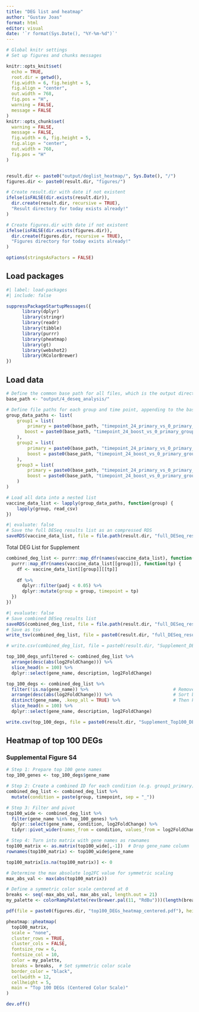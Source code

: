 ```yaml
---
title: "DEG list and heatmap"
author: "Gustav Joas"
format: html
editor: visual
date: '`r format(Sys.Date(), "%Y-%m-%d")`'
---
```


```r
# Global knitr settings 
# Set up figures and chunks messages

knitr::opts_knit$set(
  echo = TRUE,
  root.dir = getwd(),
  fig.width = 6, fig.height = 5,
  fig.align = "center",
  out.width = 768,
  fig.pos = "H",
  warning = FALSE,
  message = FALSE
)
knitr::opts_chunk$set(
  warning = FALSE,
  message = FALSE,
  fig.width = 6, fig.height = 5,
  fig.align = "center",
  out.width = 768,
  fig.pos = "H"
)


result.dir <- paste0("output/deglist_heatmap/", Sys.Date(), "/")
figures.dir <- paste0(result.dir, "figures/")

# Create result.dir with date if not existent
ifelse(isFALSE(dir.exists(result.dir)),
  dir.create(result.dir, recursive = TRUE),
  "Result directory for today exists already!"
)

# Create figures.dir with date if not existent
ifelse(isFALSE(dir.exists(figures.dir)),
  dir.create(figures.dir, recursive = TRUE),
  "Figures directory for today exists already!"
)

options(stringsAsFactors = FALSE)
```

## Load packages

```r
#| label: load-packages
#| include: false

suppressPackageStartupMessages({
      library(dplyr)
      library(stringr)    
      library(readr)
      library(tibble)
      library(purrr)
      library(pheatmap)
      library(gt)  
      library(webshot2)
      library(RColorBrewer)
})
```

## Load data

```r
# Define the common base path for all files, which is the output directory for DESeq analysis
base_path <- "output/4_deseq_analysis/"

# Define file paths for each group and time point, appending to the base path
group_data_paths <- list(
    group1 = list(
        primary = paste0(base_path, "timepoint_24_primary_vs_0_primary_group_1.csv"),
       boost = paste0(base_path, "timepoint_24_boost_vs_0_primary_group_1.csv")
    ),
    group2 = list(
        primary = paste0(base_path, "timepoint_24_primary_vs_0_primary_group_2.csv"),
        boost = paste0(base_path, "timepoint_24_boost_vs_0_primary_group_2.csv")
    ),
    group3 = list(
        primary = paste0(base_path, "timepoint_24_primary_vs_0_primary_group_3.csv"),
        boost = paste0(base_path, "timepoint_24_boost_vs_0_primary_group_3.csv")
    )
)

# Load all data into a nested list
vaccine_data_list <- lapply(group_data_paths, function(group) {
    lapply(group, read_csv)
})
```

```r
#| evaluate: false
# Save the full DESeq results list as an compressed RDS
saveRDS(vaccine_data_list, file = file.path(result.dir, "full_DESeq_results_all_genes.rds"), compress = "xz")
```

Total DEG List for Supplement

```r
combined_deg_list <- purrr::map_dfr(names(vaccine_data_list), function(group) {
  purrr::map_dfr(names(vaccine_data_list[[group]]), function(tp) {
    df <- vaccine_data_list[[group]][[tp]]
    
    df %>%
      dplyr::filter(padj < 0.05) %>%
      dplyr::mutate(group = group, timepoint = tp)
  })
})
```

```r
#| evaluate: false
# Save combined DESeq results list
saveRDS(combined_deg_list, file = file.path(result.dir, "full_DESeq_results_DEGs.rds"))
# Save as tsv
write_tsv(combined_deg_list, file = paste0(result.dir, "full_DESeq_results_DEGs.tsv"))
```

```r
# write.csv(combined_deg_list, file = paste0(result.dir, "Supplement_DEG_list.csv"), row.names = FALSE)
```

```r
top_100_degs_unfiltered <- combined_deg_list %>%
  arrange(desc(abs(log2FoldChange))) %>%
  slice_head(n = 100) %>%
  dplyr::select(gene_name, description, log2FoldChange)
```

```r
top_100_degs <- combined_deg_list %>%
  filter(!is.na(gene_name)) %>%                                # Remove NAs
  arrange(desc(abs(log2FoldChange))) %>%                       # Sort by abs(log2FC) first
  distinct(gene_name, .keep_all = TRUE) %>%                    # Then keep top entry per gene
  slice_head(n = 100) %>%
  dplyr::select(gene_name, description, log2FoldChange)
```

```r
write.csv(top_100_degs, file = paste0(result.dir, "Supplement_Top100_DEGs.csv"), row.names = FALSE)
```

## Heatmap of top 100 DEGs

### Supplemental Figure S4

```r
# Step 1: Prepare top 100 gene names
top_100_genes <- top_100_degs$gene_name

# Step 2: Create a combined ID for each condition (e.g. group1_primary)
combined_deg_list <- combined_deg_list %>%
  mutate(condition = paste(group, timepoint, sep = "_"))

# Step 3: Filter and pivot
top100_wide <- combined_deg_list %>%
  filter(gene_name %in% top_100_genes) %>%
  dplyr::select(gene_name, condition, log2FoldChange) %>%
  tidyr::pivot_wider(names_from = condition, values_from = log2FoldChange)

# Step 4: Turn into matrix with gene names as rownames
top100_matrix <- as.matrix(top100_wide[,-1])  # Drop gene_name column
rownames(top100_matrix) <- top100_wide$gene_name

top100_matrix[is.na(top100_matrix)] <- 0
```

```r
# Determine the max absolute log2FC value for symmetric scaling
max_abs_val <- max(abs(top100_matrix))

# Define a symmetric color scale centered at 0
breaks <- seq(-max_abs_val, max_abs_val, length.out = 21)
my_palette <- colorRampPalette(rev(brewer.pal(11, "RdBu")))(length(breaks) - 1)

pdf(file = paste0(figures.dir, "top100_DEGs_heatmap_centered.pdf"), height = 10, width = 8)

pheatmap::pheatmap(
  top100_matrix,
  scale = "none",
  cluster_rows = TRUE,
  cluster_cols = FALSE,
  fontsize_row = 6,
  fontsize_col = 10,
  color = my_palette,
  breaks = breaks,  # Set symmetric color scale
  border_color = "black",
  cellwidth = 12,
  cellheight = 5,
  main = "Top 100 DEGs (Centered Color Scale)"
)

dev.off()
```
